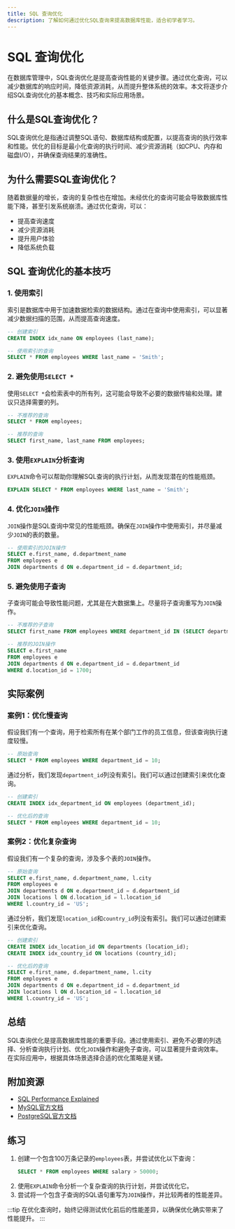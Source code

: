 ```yaml
---
title: SQL 查询优化
description: 了解如何通过优化SQL查询来提高数据库性能，适合初学者学习。
---
```


# SQL 查询优化

在数据库管理中，SQL查询优化是提高查询性能的关键步骤。通过优化查询，可以减少数据库的响应时间，降低资源消耗，从而提升整体系统的效率。本文将逐步介绍SQL查询优化的基本概念、技巧和实际应用场景。

## 什么是SQL查询优化？

SQL查询优化是指通过调整SQL语句、数据库结构或配置，以提高查询的执行效率和性能。优化的目标是最小化查询的执行时间、减少资源消耗（如CPU、内存和磁盘I/O），并确保查询结果的准确性。

## 为什么需要SQL查询优化？

随着数据量的增长，查询的复杂性也在增加。未经优化的查询可能会导致数据库性能下降，甚至引发系统崩溃。通过优化查询，可以：

- 提高查询速度
- 减少资源消耗
- 提升用户体验
- 降低系统负载

## SQL 查询优化的基本技巧

### 1. 使用索引

索引是数据库中用于加速数据检索的数据结构。通过在查询中使用索引，可以显著减少数据扫描的范围，从而提高查询速度。

```sql
-- 创建索引
CREATE INDEX idx_name ON employees (last_name);

-- 使用索引的查询
SELECT * FROM employees WHERE last_name = 'Smith';
```

### 2. 避免使用`SELECT *`

使用`SELECT *`会检索表中的所有列，这可能会导致不必要的数据传输和处理。建议只选择需要的列。

```sql
-- 不推荐的查询
SELECT * FROM employees;

-- 推荐的查询
SELECT first_name, last_name FROM employees;
```

### 3. 使用`EXPLAIN`分析查询

`EXPLAIN`命令可以帮助你理解SQL查询的执行计划，从而发现潜在的性能瓶颈。

```sql
EXPLAIN SELECT * FROM employees WHERE last_name = 'Smith';
```

### 4. 优化`JOIN`操作

`JOIN`操作是SQL查询中常见的性能瓶颈。确保在`JOIN`操作中使用索引，并尽量减少`JOIN`的表的数量。

```sql
-- 使用索引的JOIN操作
SELECT e.first_name, d.department_name
FROM employees e
JOIN departments d ON e.department_id = d.department_id;
```

### 5. 避免使用子查询

子查询可能会导致性能问题，尤其是在大数据集上。尽量将子查询重写为`JOIN`操作。

```sql
-- 不推荐的子查询
SELECT first_name FROM employees WHERE department_id IN (SELECT department_id FROM departments WHERE location_id = 1700);

-- 推荐的JOIN操作
SELECT e.first_name
FROM employees e
JOIN departments d ON e.department_id = d.department_id
WHERE d.location_id = 1700;
```

## 实际案例

### 案例1：优化慢查询

假设我们有一个查询，用于检索所有在某个部门工作的员工信息，但该查询执行速度较慢。

```sql
-- 原始查询
SELECT * FROM employees WHERE department_id = 10;
```

通过分析，我们发现`department_id`列没有索引。我们可以通过创建索引来优化查询。

```sql
-- 创建索引
CREATE INDEX idx_department_id ON employees (department_id);

-- 优化后的查询
SELECT * FROM employees WHERE department_id = 10;
```

### 案例2：优化复杂查询

假设我们有一个复杂的查询，涉及多个表的`JOIN`操作。

```sql
-- 原始查询
SELECT e.first_name, d.department_name, l.city
FROM employees e
JOIN departments d ON e.department_id = d.department_id
JOIN locations l ON d.location_id = l.location_id
WHERE l.country_id = 'US';
```

通过分析，我们发现`location_id`和`country_id`列没有索引。我们可以通过创建索引来优化查询。

```sql
-- 创建索引
CREATE INDEX idx_location_id ON departments (location_id);
CREATE INDEX idx_country_id ON locations (country_id);

-- 优化后的查询
SELECT e.first_name, d.department_name, l.city
FROM employees e
JOIN departments d ON e.department_id = d.department_id
JOIN locations l ON d.location_id = l.location_id
WHERE l.country_id = 'US';
```

## 总结

SQL查询优化是提高数据库性能的重要手段。通过使用索引、避免不必要的列选择、分析查询执行计划、优化`JOIN`操作和避免子查询，可以显著提升查询效率。在实际应用中，根据具体场景选择合适的优化策略是关键。

## 附加资源

- [SQL Performance Explained](https://use-the-index-luke.com/)
- [MySQL官方文档](https://dev.mysql.com/doc/)
- [PostgreSQL官方文档](https://www.postgresql.org/docs/)

## 练习

1. 创建一个包含100万条记录的`employees`表，并尝试优化以下查询：
   ```sql
   SELECT * FROM employees WHERE salary > 50000;
   ```
2. 使用`EXPLAIN`命令分析一个复杂查询的执行计划，并尝试优化它。
3. 尝试将一个包含子查询的SQL语句重写为`JOIN`操作，并比较两者的性能差异。

:::tip
在优化查询时，始终记得测试优化前后的性能差异，以确保优化确实带来了性能提升。
:::